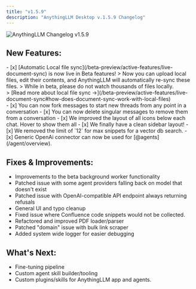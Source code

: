 ```yaml
---
title: "v1.5.9"
description: "AnythingLLM Desktop v.1.5.9 Changelog"
---
```



<Image
  src="/images/product/changelog/header-image.png"
  height={1080}
  width={1920}
  quality={100}
  alt="AnythingLLM Changelog v1.5.9"
/>

## New Features:

<div class="nested">
  - [x] [Automatic Local file
  sync](/beta-preview/active-features/live-document-sync) is now live in Beta
  features! > Now you can upload local files, edit their contents, and
  AnythingLLM will automatically re-sync these files. > While in beta, please do
  not watch thousands of files locally. <br />> [Read more about local file sync
  &rarr;](/beta-preview/active-features/live-document-sync#how-does-document-sync-work-with-local-files)
</div>
- [x] You can now fork messages to start new threads from any point in a conversation
- [x] You can now delete singular messages to remove them from a conversation - [x]
We improved the layout of all icons below each chat. Hover to show them all - [x]
We finally have a clean sidebar layout! - [x] We removed the limit of `12` for max
snippets for a vector db search. - [x] Generic OpenAi connector can now be used for
[@agents](/agent/overview).

## Fixes & Improvements:

- Improvements to the beta background worker functionality
- Patched issue with some agent providers falling back on model that doesn't exist
- Patched issue with OpenAI-compatible API endpoint always returning refusals
- General UI and typo cleanup
- Fixed issue where Confluence code snippets would not be collected.
- Refactored and improved PDF loader/parser
- Patched "domain" issue with bulk link scraper
- Added system wide logger for easier debugging

## What's Next:

- Fine-tuning pipeline
- Custom agent skill builder/tooling
- Custom plugins/skills for AnythingLLM app and agents.
